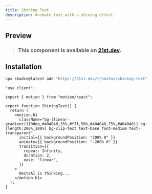 ```yaml
---
title: Shining Text
description: Animate text with a shining effect.
---
```



## Preview

<PreviewContainer>
  <ShiningText />
</PreviewContainer>

> ### This component is available on [21st.dev](https://tinyurl.com/52ze2ayw).

## Installation

```bash tab="CLI" title="NPM"
npx shadcn@latest add "https://21st.dev/r/hextui/shining-text"
```

```tsx title="ShiningText.tsx" tab="Manually"
"use client";

import { motion } from "motion/react";

export function ShiningText() {
  return (
    <motion.h1
      className="bg-[linear-gradient(110deg,#404040,35%,#fff,50%,#404040,75%,#404040)] bg-[length:200%_100%] bg-clip-text text-base font-medium text-transparent"
      initial={{ backgroundPosition: "200% 0" }}
      animate={{ backgroundPosition: "-200% 0" }}
      transition={{
        repeat: Infinity,
        duration: 2,
        ease: "linear",
      }}
    >
      HextaAI is thinking...
    </motion.h1>
  );
}
```
